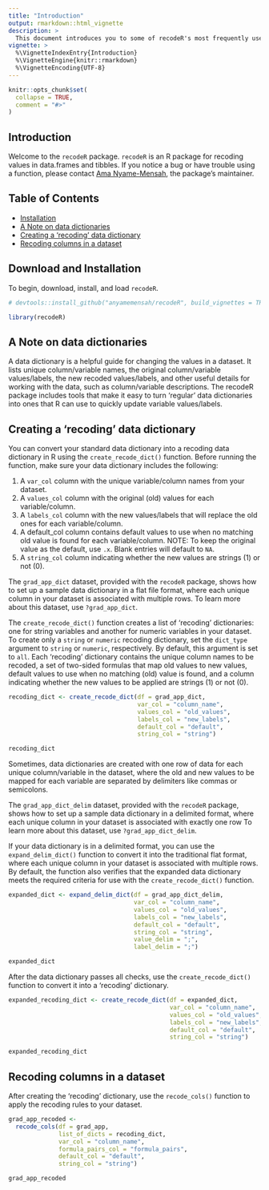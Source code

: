 ```yaml
---
title: "Introduction"
output: rmarkdown::html_vignette
description: >
  This document introduces you to some of recodeR's most frequently used functions, and shows you how to apply them to data frames/tibbles.
vignette: >
  %\VignetteIndexEntry{Introduction}
  %\VignetteEngine{knitr::rmarkdown}
  %\VignetteEncoding{UTF-8}
---
```


```r
knitr::opts_chunk$set(
  collapse = TRUE,
  comment = "#>"
)
```

## Introduction

Welcome to the `recodeR` package. `recodeR` is an R package for recoding values in data.frames and tibbles. If you notice a bug or have trouble using a function, please contact [Ama Nyame-Mensah](mailto:ama@anyamemensah.com), the package's maintainer.

## Table of Contents

* [Installation](#download-and-installation)
* [A Note on data dictionaries](#a-note-on-data-dictionaries)
* [Creating a 'recoding' data dictionary](#creating-a-recoding-data-dictionary)
* [Recoding columns in a dataset](#recoding-columns-in-a-dataset)


## Download and Installation {#download-and-installation}

To begin, download, install, and load `recodeR`.

```r
# devtools::install_github("anyamemensah/recodeR", build_vignettes = TRUE)

library(recodeR)
```

## A Note on data dictionaries {#a-note-on-data-dictionaries}

A data dictionary is a helpful guide for changing the values in a dataset. It lists unique column/variable names, the original column/variable values/labels, the new recoded values/labels, and other useful details for working with the data, such as column/variable descriptions. The recodeR package includes tools that make it easy to turn 'regular' data dictionaries into ones that R can use to quickly update variable values/labels.

## Creating a 'recoding' data dictionary {#creating-a-recoding-data-dictionary}

You can convert your standard data dictionary into a recoding data dictionary in R using the `create_recode_dict()` function. Before running the function, make sure your data dictionary includes the following:

1. A `var_col` column with the unique variable/column names from your dataset.
2. A `values_col` column with the original (old) values for each variable/column.
3. A `labels_col` column with the new values/labels that will replace the old ones for each variable/column.
4. A default_col column contains default values to use when no matching old value is found for each variable/column. NOTE: To keep the original value as the default, use `.x`. Blank entries will default to `NA`.
5. A `string_col` column indicating whether the new values are strings (1) or not (0).

The `grad_app_dict` dataset, provided with the `recodeR` package, shows how to set up a sample data dictionary in a flat file format, where each unique column in your dataset is associated with multiple rows. To learn more about this dataset, use `?grad_app_dict`.

The `create_recode_dict()` function creates a list of 'recoding' dictionaries: one for string variables and another for numeric variables in your dataset. To create only a `string` or `numeric` recoding dictionary, set the `dict_type` argument to `string` or `numeric`, respectively. By default, this argument is set to `all`. Each 'recoding' dictionary contains the unique column names to be recoded, a set of two-sided formulas that map old values to new values, default values to use when no matching (old) value is found, and a column indicating whether the new values to be applied are strings (1) or not (0).

```r
recoding_dict <- create_recode_dict(df = grad_app_dict,
                                    var_col = "column_name",
                                    values_col = "old_values",
                                    labels_col = "new_labels",
                                    default_col = "default",
                                    string_col = "string")

recoding_dict
```

Sometimes, data dictionaries are created with one row of data for each unique column/variable in the dataset, where the old and new values to be mapped for each variable are separated by delimiters like commas or semicolons.

The `grad_app_dict_delim` dataset, provided with the `recodeR` package, shows how to set up a sample data dictionary in a delimited format, where each unique column in your dataset is associated with exactly one row To learn more about this dataset, use `?grad_app_dict_delim`.

If your data dictionary is in a delimited format, you can use the `expand_delim_dict()` function to convert it into the traditional flat format, where each unique column in your dataset is associated with multiple rows. By default, the function also verifies that the expanded data dictionary meets the required criteria for use with the `create_recode_dict()` function.

```r
expanded_dict <- expand_delim_dict(df = grad_app_dict_delim,
                                   var_col = "column_name",
                                   values_col = "old_values",
                                   labels_col = "new_labels",
                                   default_col = "default",
                                   string_col = "string",
                                   value_delim = ";",
                                   label_delim = ";")

expanded_dict
```

After the data dictionary passes all checks, use the `create_recode_dict()` function to convert it into a 'recoding' dictionary.

```r
expanded_recoding_dict <- create_recode_dict(df = expanded_dict,
                                             var_col = "column_name",
                                             values_col = "old_values",
                                             labels_col = "new_labels",
                                             default_col = "default",
                                             string_col = "string")

expanded_recoding_dict
```

## Recoding columns in a dataset {#recoding-columns-in-a-dataset}

After creating the 'recoding' dictionary, use the `recode_cols()` function to apply the recoding rules to your dataset.

```r

grad_app_recoded <-
  recode_cols(df = grad_app,
              list_of_dicts = recoding_dict,
              var_col = "column_name",
              formula_pairs_col = "formula_pairs",
              default_col = "default",
              string_col = "string")

grad_app_recoded
```


